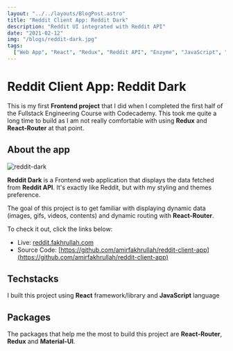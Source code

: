 ```yaml
---
layout: "../../layouts/BlogPost.astro"
title: "Reddit Client App: Reddit Dark"
description: "Reddit UI integrated with Reddit API"
date: "2021-02-12"
img: "/blogs/reddit-dark.jpg"
tags:
  ["Web App", "React", "Redux", "Reddit API", "Enzyme", "JavaScript", "Vercel"]
---
```


# Reddit Client App: Reddit Dark

This is my first **Frontend project** that I did when I completed the first half of the Fullstack Engineering Course with Codecademy. This took me quite a long time to build as I am not really comfortable with using **Redux** and **React-Router** at that point.

## About the app

![reddit-dark](/blogs/reddit-dark.jpg)

**Reddit Dark** is a Frontend web application that displays the data fetched from **Reddit API**. It's exactly like Reddit, but with my styling and themes preference.

The goal of this project is to get familiar with displaying dynamic data (images, gifs, videos, contents) and dynamic routing with **React-Router**.

To check it out, click the links below:

- Live: [reddit.fakhrullah.com](https://reddit.fakhrullah.com)
- Source Code: [https://github.com/amirfakhrullah/reddit-client-app](https://github.com/amirfakhrullah/reddit-client-app)

## Techstacks

I built this project using **React** framework/library and **JavaScript** language

## Packages

The packages that help me the most to build this project are **React-Router**, **Redux** and **Material-UI**.
